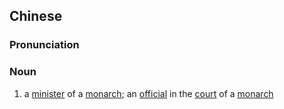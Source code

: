 ==Chinese==
{{zh-forms|s=国臣}}

===Pronunciation===
{{zh-pron
|m=guóchén
|cat=n
}}

===Noun===
{{zh-noun}}

# {{lb|zh|literary}} a [[minister]] of a [[monarch]]; an [[official]] in the [[court]] of a [[monarch]]